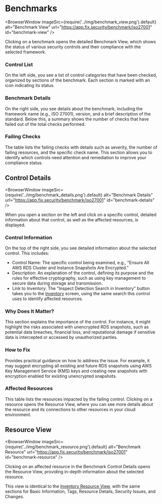 # Benchmarks

<BrowserWindow 
    imageSrc={require('../img/benchmark_view.png').default}
    alt="Benchmark View"
    url="https://app.fix.security/benchmark/iso27001"
    id="benchmark-view"
/>

Clicking on a benchmark opens the detailed Benchmark View, which shows the status of various security controls and their compliance with the selected framework.

### Control List

On the left side, you see a list of control categories that have been checked, organized by sections of the benchmark. Each section is marked with an icon indicating its status.

### Benchmark Details

On the right side, you see details about the benchmark, including the framework name (e.g., ISO 27001), version, and a brief description of the standard. Below this, a summary shows the number of checks that have failed out of the total checks performed.

### Failing Checks

The table lists the failing checks with details such as severity, the number of failing resources, and the specific check name. This section allows you to identify which controls need attention and remediation to improve your compliance status.

## Control Details

<BrowserWindow 
    imageSrc={require('../img/benchmark_details.png').default}
    alt="Benchmark Details"
    url="https://app.fix.security/benchmark/iso27001"
    id="benchmark-details"
/>

When you open a section on the left and click on a specific control, detailed information about that control, as well as the affected resources, is displayed.

### Control Information

On the top of the right side, you see detailed information about the selected control. This includes:

- Control Name: The specific control being examined, e.g., "Ensure All AWS RDS Cluster and Instance Snapshots Are Encrypted."
- Description: An explanation of the control, defining its purpose and the rules for effective cryptography, such as using key management to secure data during storage and transmission.
- Link to Inventory: The "Inspect Detection Search in Inventory" button takes you to the [Inventory](../inventory.mdx) screen, using the same search this control uses to identify affected resources.

### Why Does It Matter?

This section explains the importance of the control. For instance, it might highlight the risks associated with unencrypted RDS snapshots, such as potential data breaches, financial loss, and reputational damage if sensitive data is intercepted or accessed by unauthorized parties.

### How to Fix

Provides practical guidance on how to address the issue. For example, it may suggest encrypting all existing and future RDS snapshots using AWS Key Management Service (KMS) keys and creating new snapshots with encryption enabled for existing unencrypted snapshots.

### Affected Resources

This table lists the resources impacted by the failing control. Clicking on a resource opens the Resource View, where you can see more details about the resource and its connections to other resources in your cloud environment.

## Resource View

<BrowserWindow 
    imageSrc={require('../img/benchmark_resource.png').default}
    alt="Benchmark Resource"
    url="https://app.fix.security/benchmark/iso27001"
    id="benchmark-resource"
/>

Clicking on an affected resource in the Benchmark Control Details opens the Resource View, providing in-depth information about the selected resource.

This view is identical to the [Inventory Resource View](../inventory.mdx#resource-details), with the same sections for Basic Information, Tags, Resource Details, Security Issues, and Changes.
